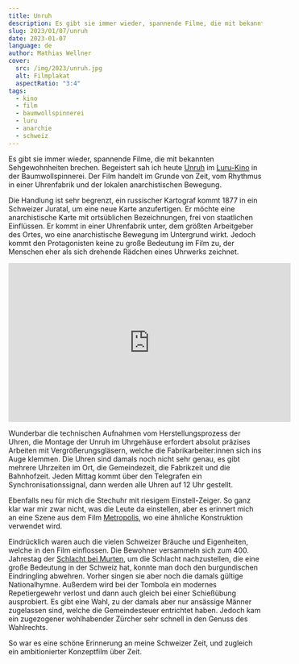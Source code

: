 ```yaml
---
title: Unruh
description: Es gibt sie immer wieder, spannende Filme, die mit bekannten Sehgewohnheiten brechen. Begeistert sah ich heute Unruh im Luru-Kino in der Baumwollspinnerei. Der Film handelt im Grunde von Zeit, vom Rhythmus in einer Uhrenfabrik und der lokalen anarchistischen Bewegung.
slug: 2023/01/07/unruh
date: 2023-01-07
language: de
author: Mathias Wellner
cover:
  src: /img/2023/unruh.jpg
  alt: Filmplakat
  aspectRatio: "3:4"
tags:
  - kino
  - film
  - baumwollspinnerei
  - luru
  - anarchie
  - schweiz
---
```


Es gibt sie immer wieder, spannende Filme, die mit bekannten Sehgewohnheiten brechen. Begeistert sah ich heute [Unruh](http://unruh.grandfilm.de/) im [Luru-Kino](https://www.luru-kino.de/) in der Baumwollspinnerei. Der Film handelt im Grunde von Zeit, vom Rhythmus in einer Uhrenfabrik und der lokalen anarchistischen Bewegung.

Die Handlung ist sehr begrenzt, ein russischer Kartograf kommt 1877 in ein Schweizer Juratal, um eine neue Karte anzufertigen. Er möchte eine anarchistische Karte mit ortsüblichen Bezeichnungen, frei von staatlichen Einflüssen. Er kommt in einer Uhrenfabrik unter, dem größten Arbeitgeber des Ortes, wo eine anarchistische Bewegung im Untergrund wirkt. Jedoch kommt den Protagonisten keine zu große Bedeutung im Film zu, der Menschen eher als sich drehende Rädchen eines Uhrwerks zeichnet.

<iframe
  width="560"
  height="315"
  src="https://www.youtube-nocookie.com/embed/kgbptqLyIaE"
  title="YouTube video player"
  frameborder="0"
  allow="accelerometer; autoplay; clipboard-write; encrypted-media; gyroscope; picture-in-picture; web-share"
  allowfullscreen
></iframe>

Wunderbar die technischen Aufnahmen vom Herstellungsprozess der Uhren, die Montage der Unruh im Uhrgehäuse erfordert absolut präzises Arbeiten mit Vergrößerungsgläsern, welche die Fabrikarbeiter:innen sich ins Auge klemmen. Die Uhren sind damals noch nicht sehr genau, es gibt mehrere Uhrzeiten im Ort, die Gemeindezeit, die Fabrikzeit und die Bahnhofzeit. Jeden Mittag kommt über den Telegrafen ein Synchronisationssignal, dann werden alle Uhren auf 12 Uhr gestellt.

Ebenfalls neu für mich die Stechuhr mit riesigem Einstell-Zeiger. So ganz klar war mir zwar nicht, was die Leute da einstellen, aber es erinnert mich an eine Szene aus dem Film [Metropolis](<https://de.wikipedia.org/wiki/Metropolis_(Film)>), wo eine ähnliche Konstruktion verwendet wird.

Eindrücklich waren auch die vielen Schweizer Bräuche und Eigenheiten, welche in den Film einflossen. Die Bewohner versammeln sich zum 400. Jahrestag der [Schlacht bei Murten](https://de.wikipedia.org/wiki/Schlacht_bei_Murten), um die Schlacht nachzustellen, die eine große Bedeutung in der Schweiz hat, konnte man doch den burgundischen Eindringling abwehren. Vorher singen sie aber noch die damals gültige Nationalhymne. Außerdem wird bei der Tombola ein modernes Repetiergewehr verlost und dann auch gleich bei einer Schießübung ausprobiert. Es gibt eine Wahl, zu der damals aber nur ansässige Männer zugelassen sind, welche die Gemeindesteuer entrichtet haben. Jedoch kam ein zugezogener wohlhabender Zürcher sehr schnell in den Genuss des Wahlrechts.

So war es eine schöne Erinnerung an meine Schweizer Zeit, und zugleich ein ambitionierter Konzeptfilm über Zeit.
